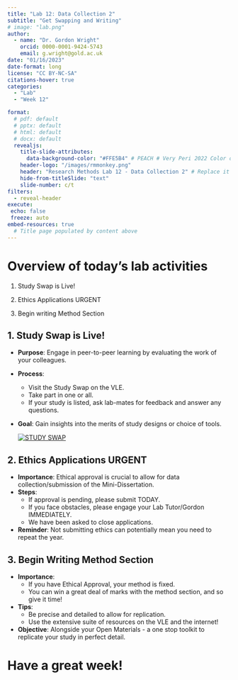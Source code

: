 ```yaml
---
title: "Lab 12: Data Collection 2"
subtitle: "Get Swapping and Writing"
# image: "lab.png"
author: 
  - name: "Dr. Gordon Wright"
    orcid: 0000-0001-9424-5743
    email: g.wright@gold.ac.uk
date: "01/16/2023"
date-format: long
license: "CC BY-NC-SA"
citations-hover: true
categories: 
  - "Lab"
  - "Week 12"

format: 
  # pdf: default
  # pptx: default
  # html: default
  # docx: default
  revealjs: 
    title-slide-attributes: 
      data-background-color: "#FFE5B4" # PEACH # Very Peri 2022 Color of the year
    header-logo: "/images/rmmonkey.png"
    header: "Research Methods Lab 12 - Data Collection 2" # Replace it
    hide-from-titleSlide: "text"
    slide-number: c/t
filters:
  - reveal-header
execute:
 echo: false
 freeze: auto
embed-resources: true
  # Title page populated by content above
---
```


# Overview of today's lab activities

1.  Study Swap is Live!

2.  Ethics Applications URGENT

3.  Begin writing Method Section

## 1. Study Swap is Live!

-   **Purpose**: Engage in peer-to-peer learning by evaluating the work
    of your colleagues.

-   **Process**:

    -   Visit the Study Swap on the VLE.
    -   Take part in one or all.
    -   If your study is listed, ask lab-mates for feedback and answer
        any questions.

-   **Goal**: Gain insights into the merits of study designs or choice
    of tools.

    [![STUDY
    SWAP](images/StudySwap.png)](https://learn.gold.ac.uk/mod/page/view.php?id=1444772)

## 2. Ethics Applications URGENT

-   **Importance**: Ethical approval is crucial to allow for data
    collection/submission of the Mini-Dissertation.
-   **Steps**:
    -   If approval is pending, please submit TODAY.
    -   If you face obstacles, please engage your Lab Tutor/Gordon
        IMMEDIATELY.
    -   We have been asked to close applications.
-   **Reminder**: Not submitting ethics can potentially mean you need to
    repeat the year.

## 3. Begin Writing Method Section

-   **Importance**:
    -   If you have Ethical Approval, your method is fixed.
    -   You can win a great deal of marks with the method section, and
        so give it time!
-   **Tips**:
    -   Be precise and detailed to allow for replication.
    -   Use the extensive suite of resources on the VLE and the
        internet!
-   **Objective**: Alongside your Open Materials - a one stop toolkit to
    replicate your study in perfect detail.

# Have a great week!
